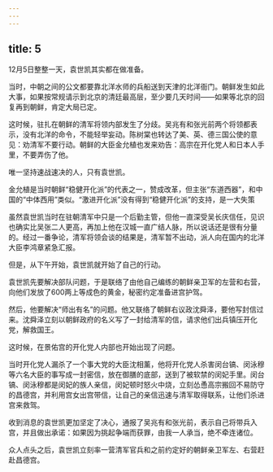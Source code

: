 ```yaml
---
---
---
```

title: 5
---



12月5日整整一天，袁世凯其实都在做准备。

当时，中朝之间的公文都要靠北洋水师的兵船送到天津的北洋衙门。朝鲜发生如此大事，如果按常规请示到北京的清廷最高层，至少要几天时间——如果等北京的回复再到朝鲜，肯定大局已定。

这时候，驻扎在朝鲜的清军将领内部发生了分歧。吴兆有和张光前两个将领都表示，没有北洋的命令，不能轻举妄动。陈树棠也转达了美、英、德三国公使的意见：劝清军不要行动。朝鲜的大臣金允植也发来劝告：高宗在开化党人和日本人手里，不要弄伤了他。

唯一坚持速战速决的人，只有袁世凯。

金允植是当时朝鲜“稳健开化派”的代表之一，赞成改革，但主张“东道西器”，和中国的“中体西用”类似。“激进开化派”没有得到“稳健开化派”的支持，是一大失策



虽然袁世凯当时在驻朝清军中只是一个后勤主管，但他一直深受吴长庆信任，见识也确实比吴张二人更高，再加上他在汉城一直广结人脉，所以说话还是很有分量的。经过一番争论，清军将领会谈的结果是，清军暂不出动，派人向在国内的北洋大臣李鸿章紧急汇报。

但是，从下午开始，袁世凯就开始了自己的行动。

袁世凯先要解决部队问题，于是联络了由他自己编练的朝鲜亲卫军的左营和右营，向他们发放了600两上等成色的黄金，秘密约定准备进宫护驾。

然后，他要解决“师出有名”的问题。他又联络了朝鲜右议政沈舜泽，要他写封信过来。沈舜泽立刻以朝鲜政府的名义写了一封给清军的信，请求他们出兵镇压开化党，解救国王。

这时候，在景佑宫的开化党人内部也开始出现了问题。

当时开化党人漏杀了一个事大党的大臣沈相薰，他将开化党人杀害闵台镐、闵泳穆等六名大臣的事写成一封密信，放在御膳的底部，送到了被软禁的闵妃手里。闵台镐、闵泳穆都是闵妃的族人亲信，闵妃顿时怒火中烧，立刻怂恿高宗搬回不易防守的昌德宫，并利用宫女出宫带信，让自己的亲信迅速与清军取得联系，让他们杀进宫来救驾。

收到消息的袁世凯更加坚定了决心，通报了吴兆有和张光前，表示自己将带兵入宫，并且做出承诺：如果因为挑起争端而获罪，由我一人承当，绝不牵连诸位。

众人点头之后，袁世凯立刻率一营清军官兵和之前约定好的朝鲜亲卫军左、右营赶赴昌德宫。
